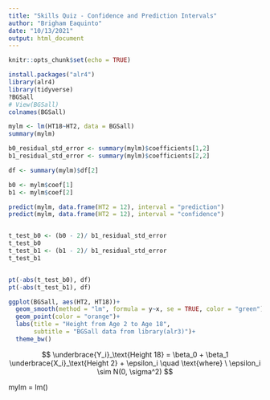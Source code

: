 ```yaml
---
title: "Skills Quiz - Confidence and Prediction Intervals"
author: "Brigham Eaquinto"
date: "10/13/2021"
output: html_document
---
```


```r
knitr::opts_chunk$set(echo = TRUE)
```

```r
install.packages("alr4")
library(alr4) 
library(tidyverse)
?BGSall
# View(BGSall)
colnames(BGSall)
```

```r
mylm <- lm(HT18~HT2, data = BGSall)
summary(mylm)

b0_residual_std_error <- summary(mylm)$coefficients[1,2]
b1_residual_std_error <- summary(mylm)$coefficients[2,2]

df <- summary(mylm)$df[2]

b0 <- mylm$coef[1]
b1 <- mylm$coef[2]

predict(mylm, data.frame(HT2 = 12), interval = "prediction") 
predict(mylm, data.frame(HT2 = 12), interval = "confidence") 


t_test_b0 <- (b0 - 2)/ b1_residual_std_error
t_test_b0
t_test_b1 <- (b1 - 2)/ b1_residual_std_error
t_test_b1


pt(-abs(t_test_b0), df)
pt(-abs(t_test_b1), df)

ggplot(BGSall, aes(HT2, HT18))+
  geom_smooth(method = "lm", formula = y~x, se = TRUE, color = "green")+
  geom_point(color = "orange")+
  labs(title = "Height from Age 2 to Age 18", 
       subtitle = "BGSall data from library(alr3)")+
  theme_bw()

```


$$
  \underbrace{Y_i}_\text{Height 18} = \beta_0 + \beta_1 \underbrace{X_i}_\text{Height 2} + \epsilon_i \quad \text{where} \ \epsilon_i \sim N(0, \sigma^2)
$$

mylm = lm()


